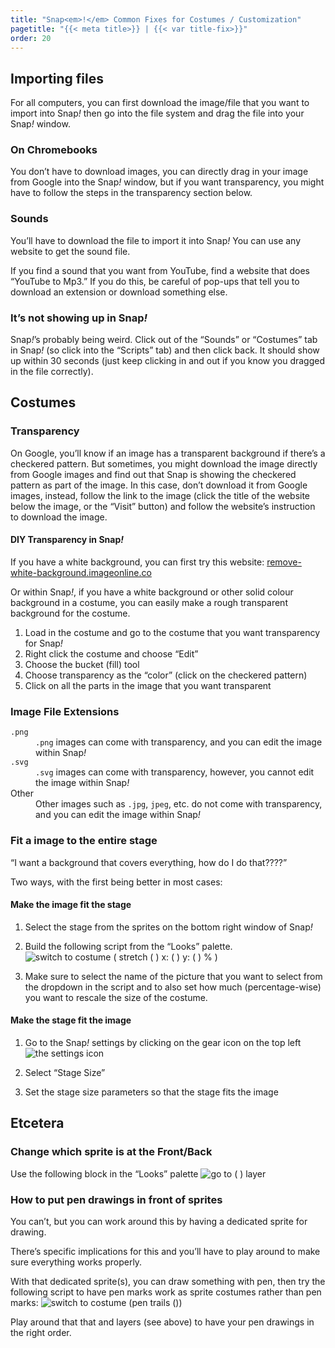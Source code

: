 ```yaml
---
title: "Snap<em>!</em> Common Fixes for Costumes / Customization"
pagetitle: "{{< meta title>}} | {{< var title-fix>}}"
order: 20
---
```


## Importing files

For all computers, you can first download the image/file that you want to import into Snap<em>!</em> then go into the file system and drag the file into your Snap<em>!</em> window.

### On Chromebooks

You don't have to download images, you can directly drag in your image from Google into the Snap<em>!</em> window, but if you want transparency, you might have to follow the steps in the transparency section below.

### Sounds

You'll have to download the file to import it into Snap<em>!</em> You can use any website to get the sound file.

If you find a sound that you want from YouTube, find a website that does "YouTube to Mp3." If you do this, be careful of pop-ups that tell you to download an extension or download something else.

### It's not showing up in Snap<em>!</em>

Snap<em>!</em>'s probably being weird. Click out of the "Sounds" or "Costumes" tab in Snap<em>!</em> (so click into the "Scripts" tab) and then click back. It should show up within 30 seconds (just keep clicking in and out if you know you dragged in the file correctly).

## Costumes

### Transparency

On Google, you'll know if an image has a transparent background if there's a checkered pattern. But sometimes, you might download the image directly from Google images and find out that Snap is showing the checkered pattern as part of the image. In this case, don't download it from Google images, instead, follow the link to the image (click the title of the website below the image, or the "Visit" button) and follow the website's instruction to download the image.

#### DIY Transparency in Snap<em>!</em>

If you have a white background, you can first try this website: [remove-white-background.imageonline.co](https://remove-white-background.imageonline.co/)

Or within Snap<em>!</em>, if you have a white background or other solid colour background in a costume, you can easily make a rough transparent background for the costume.

1. Load in the costume and go to the costume that you want transparency for Snap<em>!</em>
2. Right click the costume and choose "Edit"
3. Choose the bucket (fill) tool
4. Choose transparency as the "color" (click on the checkered pattern)
5. Click on all the parts in the image that you want transparent

### Image File Extensions

`.png`
: `.png` images can come with transparency, and you can edit the image within Snap<em>!</em>

`.svg`
: `.svg` images can come with transparency, however, you cannot edit the image within Snap<em>!</em>

Other
: Other images such as `.jpg`, `jpeg`, etc. do not come with transparency, and you can edit the image within Snap<em>!</em>

### Fit a image to the entire stage

"I want a background that covers everything, how do I do that????"

Two ways, with the first being better in most cases:

#### Make the image fit the stage

1. Select the stage from the sprites on the bottom right window of Snap<em>!</em>

2. Build the following script from the "Looks" palette. ![switch to costume ( stretch ( )  x: ( ) y: ( ) % )](/img/blocks/rescale-costume.png)



3. Make sure to select the name of the picture that you want to select from the dropdown in the script and to also set how much (percentage-wise) you want to rescale the size of the costume.

#### Make the stage fit the image

1. Go to the Snap<em>!</em> settings by clicking on the gear icon on the top left ![the settings icon](/img/sys/settings.png)

2. Select "Stage Size"

3. Set the stage size parameters so that the stage fits the image

## Etcetera 

### Change which sprite is at the Front/Back

Use the following block in the "Looks" palette ![go to ( ) layer](/img/blocks/go-to-layer.png)

### How to put pen drawings in front of sprites

You can't, but you can work around this by having a dedicated sprite for drawing.

There's specific implications for this and you'll have to play around to make sure everything works properly.

With that dedicated sprite(s), you can draw something with pen, then try the following script to have pen marks work as sprite costumes rather than pen marks: ![switch to costume (pen trails ()) ](/img/blocks/switch-to-pen-trails.png)

Play around that that and layers (see above) to have your pen drawings in the right order.